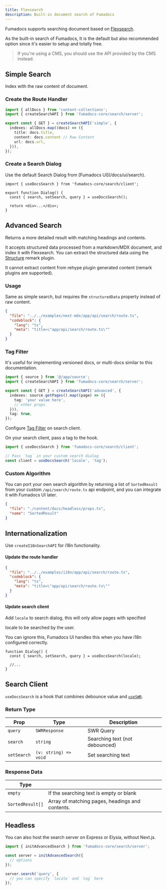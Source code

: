 ```yaml
---
title: Flexsearch
description: Built-in document search of Fumadocs
---
```


Fumadocs supports searching document based on
[Flexsearch](https://github.com/nextapps-de/flexsearch).

As the built-in search of Fumadocs, It is the default but also recommended
option since it's easier to setup and totally free.

> If you're using a CMS, you should use the API provided by the CMS instead.

## Simple Search

Index with the raw content of document.

<div className='steps [&>h3]:step'>

### Create the Route Handler

```ts title="app/api/search/route.ts"
import { allDocs } from 'content-collections';
import { createSearchAPI } from 'fumadocs-core/search/server';

export const { GET } = createSearchAPI('simple', {
  indexes: allDocs.map((docs) => ({
    title: docs.title,
    content: docs.content // Raw Content
    url: docs.url,
  })),
});
```

### Create a Search Dialog

<Callout type="info" title="For Fumadocs UI">
  Use the default Search Dialog from [Fumadocs UI](/docs/ui/search).
</Callout>

```tsx
import { useDocsSearch } from 'fumadocs-core/search/client';

export function Dialog() {
  const { search, setSearch, query } = useDocsSearch();

  return <div>...</div>;
}
```

</div>

## Advanced Search

Returns a more detailed result with matching headings and contents.

It accepts structured data processed from a markdown/MDX document, and index it with
Flexsearch. You can extract the structured data using the [Structure](/docs/headless/mdx/structure) remark plugin.

It cannot extract content from rehype plugin generated content (remark plugins are supported).

### Usage

Same as simple search, but requires the `structuredData` property instead of raw content.

```json doc-gen:file
{
  "file": "../../examples/next-mdx/app/api/search/route.ts",
  "codeblock": {
    "lang": "ts",
    "meta": "title=\"app/api/search/route.ts\""
  }
}
```

### Tag Filter

It's useful for implementing versioned docs, or multi-docs similar to this
documentation.

```ts
import { source } from '@/app/source';
import { createSearchAPI } from 'fumadocs-core/search/server';

export const { GET } = createSearchAPI('advanced', {
  indexes: source.getPages().map((page) => ({
    tag: 'your value here',
    // other props
  })),
  tag: true,
});
```

<Callout title="For Fumadocs UI">

Configure [Tag Filter](/docs/ui/search#tag-filter) on search client.

</Callout>

On your search client, pass a tag to the hook.

```ts
import { useDocsSearch } from 'fumadocs-core/search/client';

// Pass `tag` in your custom search dialog
const client = useDocsSearch('locale', 'tag');
```

### Custom Algorithm

You can port your own search algorithm by returning a list of `SortedResult`
from your custom `/api/search/route.ts` api endpoint, and you can integrate it
with Fumadocs UI later.

```json doc-gen:typescript
{
  "file": "./content/docs/headless/props.ts",
  "name": "SortedResult"
}
```

## Internationalization

Use `createI18nSearchAPI` for i18n functionality.

<div className='steps [&_h4]:step'>

<h4>Update the route handler</h4>

```json doc-gen:file
{
  "file": "../../examples/i18n/app/api/search/route.ts",
  "codeblock": {
    "lang": "ts",
    "meta": "title=\"app/api/search/route.ts\""
  }
}
```

<h4>Update search client</h4>

Add `locale` to search dialog, this will only allow pages with specified

locale to be searched by the user.

<Callout type="info" title="For Fumadocs UI">
  You can ignore this, Fumadocs UI handles this when you have i18n configured
  correctly.
</Callout>

```tsx
function Dialog() {
  const { search, setSearch, query } = useDocsSearch(locale);

  //...
}
```

</div>

## Search Client

`useDocsSearch` is a hook that combines debounce value and [`useSWR`](https://swr.vercel.app).

### Return Type

| Prop        | Type                  | Description                    |
| ----------- | --------------------- | ------------------------------ |
| `query`     | `SWRResponse`         | SWR Query                      |
| `search`    | `string`              | Searching text (not debounced) |
| `setSearch` | `(v: string) => void` | Set searching text             |

### Response Data

| Type             |                                                 |
| ---------------- | ----------------------------------------------- |
| `empty`          | If the searching text is empty or blank         |
| `SortedResult[]` | Array of matching pages, headings and contents. |

## Headless

You can also host the search server on Express or Elysia, without Next.js.

```ts
import { initAdvancedSearch } from 'fumadocs-core/search/server';

const server = initAdvancedSearch({
  // options
});

server.search('query', {
  // you can specify `locale` and `tag` here
});
```
